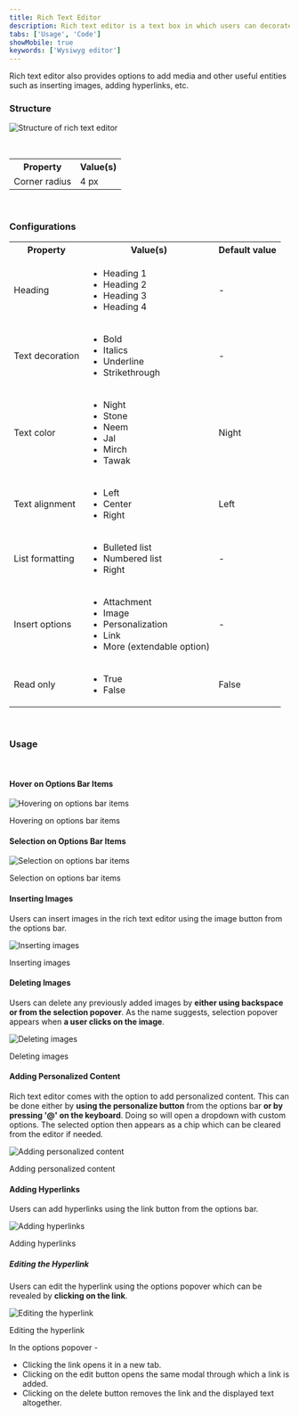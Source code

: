 ```yaml
---
title: Rich Text Editor
description: Rich text editor is a text box in which users can decorate and format the text.
tabs: ['Usage', 'Code']
showMobile: true
keywords: ['Wysiwyg editor']
---
```


Rich text editor also provides options to add media and other useful entities such as inserting images, adding hyperlinks, etc.

### Structure

![Structure of rich text editor](./images/richtext-8.png)

<br/>
<table style={{width: "100%"}}>
 <tbody>
   <tr>
     <th style={{width:"50%",  textAlign: "left"}}>Property</th>
     <th style={{width:"50%",  textAlign: "left"}}>Value(s)</th>
   </tr>
   <tr style={{verticalAlign: "top"}}>
      <td>Corner radius</td>
      <td>4 px</td>
   </tr>
 </tbody>
</table>
<br/>

### Configurations
<table style={{width: "100%"}}>
  <tbody>
    <tr>
      <th style={{width:"33%", textAlign: "left"}}>Property</th>
      <th style={{width:"33%", textAlign: "left"}}>Value(s)</th>
      <th style={{width:"33%", textAlign: "left"}}>Default value</th>
    </tr>
    <tr style={{verticalAlign: "top"}}>
      <td>Heading</td>
      <td>
        <ul>
            <li>Heading 1</li>
            <li>Heading 2</li>
            <li>Heading 3</li>
            <li>Heading 4</li>
        </ul>
      </td>
      <td>-</td>
    </tr>
    <tr style={{verticalAlign: "top"}}>
      <td>Text decoration</td>
      <td>
        <ul>
            <li>Bold</li>
            <li>Italics</li>
            <li>Underline</li>
            <li>Strikethrough</li>
        </ul>
      </td>
      <td>-</td>
    </tr>
    <tr style={{verticalAlign: "top"}}>
      <td>Text color</td>
      <td>
        <ul>
            <li>Night</li>
            <li>Stone</li>
            <li>Neem</li>
            <li>Jal</li>
            <li>Mirch</li>
            <li>Tawak</li>
        </ul>
      </td>
      <td>Night</td>
    </tr>
    <tr style={{verticalAlign: "top"}}>
      <td>Text alignment</td>
      <td>
        <ul>
            <li>Left</li>
            <li>Center</li>
            <li>Right</li>
        </ul>
      </td>
      <td>Left</td>
    </tr>
    <tr style={{verticalAlign: "top"}}>
      <td>List formatting</td>
      <td>
        <ul>
            <li>Bulleted list</li>
            <li>Numbered list</li>
            <li>Right</li>
        </ul>
      </td>
      <td>-</td>
    </tr>
    <tr style={{verticalAlign: "top"}}>
      <td>Insert options</td>
      <td>
        <ul>
            <li>Attachment</li>
            <li>Image</li>
            <li>Personalization</li>
            <li>Link</li>
            <li>More (extendable option)</li>
        </ul>
      </td>
      <td>-</td>
    </tr>
    <tr style={{verticalAlign: "top"}}>
      <td>Read only</td>
      <td>
        <ul>
            <li>True</li>
            <li>False</li>
        </ul>
      </td>
      <td>False</td>
    </tr>
  </tbody>
</table>
<br/>

### Usage

<br/>

#### Hover on Options Bar Items

![Hovering on options bar items](./images/richtext-1.png)
<Caption>  Hovering on options bar items </Caption>


<br/>

#### Selection on Options Bar Items

![Selection on options bar items](./images/richtext-2.png)
<Caption>  Selection on options bar items </Caption>


<br/>

#### Inserting Images

Users can insert images in the rich text editor using the image button from the options bar.

![Inserting images](./images/richtext-3.png)
<Caption> Inserting images </Caption>


<br/>

#### Deleting Images

Users can delete any previously added images by **either using backspace or from the selection popover**. As the name suggests, selection popover appears when **a user clicks on the image**.

![Deleting images](./images/richtext-4.png)
<Caption> Deleting images </Caption>


<br/>

#### Adding Personalized Content

Rich text editor comes with the option to add personalized content. This can be done either 
by **using the personalize button** from the options bar **or by pressing '@' on the keyboard**. Doing 
so will open a dropdown with custom options. The selected option then appears as a chip which 
can be cleared from the editor if needed.

![Adding personalized content](./images/richtext-5.png)
<Caption> Adding personalized content </Caption>


<br/>

#### Adding Hyperlinks

Users can add hyperlinks using the link button from the options bar.

![Adding hyperlinks](./images/richtext-6.png)
<Caption> Adding hyperlinks </Caption>


<br/>

##### Editing the Hyperlink

Users can edit the hyperlink using the options popover which can be revealed by **clicking on the link**.

![Editing the hyperlink](./images/richtext-7.png)
<Caption> Editing the hyperlink </Caption>

<br/>

In the options popover -

-   Clicking the link opens it in a new tab.
-   Clicking on the edit button opens the same modal through which a link is added. 
-   Clicking on the delete button removes the link and the displayed text altogether.